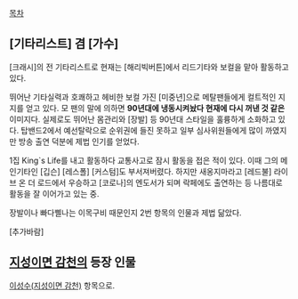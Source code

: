 [[목차]]
== [기타리스트] 겸 [가수] ==
[크래시]의 전 기타리스트로 현재는 [해리빅버튼]에서 리드기타와 보컬을 맡아 활동하고 있다. 

뛰어난 기타실력과 호쾌하고 헤비한 보컬 가진 [미중년]으로 메탈팬들에게 컬트적인 지지를 얻고 있다. 
모 팬의 말에 의하면 '''90년대에 냉동시켜놨다 현재에 다시 꺼낸 것 같은''' 이미지다. 실제로도 뛰어난 몸관리와 [장발] 등 90년대 스타일을 훌륭하게 소화하고 있다. 탑밴드2에서 예선탈락으로 순위권에 들진 못하고 일부 심사위원들에게 많이 까였지만 방송 출연 덕분에 제법 인기를 얻었다.

1집 King`s Life를 내고 활동하다 교통사고로 잠시 활동을 접은 적이 있다. 이때 그의 메인기타인 [깁슨] [레스폴] [커스텀]도 부서져버렸다. 하지만 새옹지마라고 [레드불] 라이브 온 더 로드에서 우승하고 [코로나]의 엔도서가 되며 락페에도 출연하는 등 나름대로 활동을 잘 이어가고 있는 중. 

장발이나 빠다삘나는 이목구비 때문인지 2번 항목의 인물과 제법 닮았다.

[추가바람]

== [[지성이면 감천]]의 등장 인물 ==
[[이성수(지성이면 감천)]] 항목으로.
